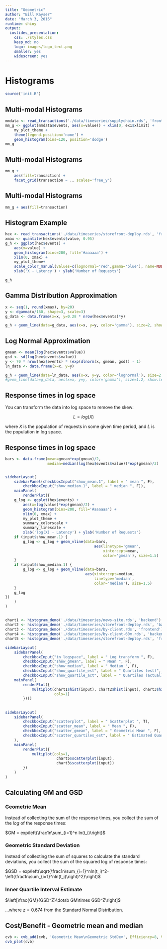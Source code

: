 ```yaml
---
title: "Geometric"
author: "Bill Kayser"
date: "March 3, 2016"
runtime: shiny
output: 
  ioslides_presentation: 
    css: ./styles.css
    keep_md: no
    logo: images/logo_text.png
    smaller: yes
    widescreen: yes
---
```


# Histograms

```r
source('init.R')
```

## Multi-modal Histograms

```r

mmdata <- read_transactions('./data/timeseries/supplychain.rds', 'frontend')
mm_g <- ggplot(mmdata$events, aes(x=value)) + xlim(0, ex1$xlimit) +
    my_plot_theme +
    theme(legend.position='none') +
    geom_histogram(bins=120, position='dodge')
mm_g 

```

## Multi-modal Histograms

```r
mm_g + 
    aes(fill=transaction) +
    facet_grid(transaction ~ ., scales='free_y') 
```

## Multi-modal Histograms

```r
mm_g + aes(fill=transaction)
```

## Histogram Example

```r
hex <- read_transactions('./data/timeseries/storefront-deploy.rds', 'frontend')
xmax <- quantile(hex$events$value, 0.95)
g_h <- ggplot(hex$events) +
    aes(x=value) +
    geom_histogram(bins=200, fill='#aaaaaa') +
    xlim(0, xmax) +
    my_plot_theme+
    scale_color_manual(values=c(lognormal='red',gamma='blue'), name=NULL) +
    xlab('X - Latency') + ylab('Number of Requests')

g_h

```

## Gamma Distribution Approximation

```r
x <- seq(1, round(xmax), by=20)
y <- dgamma(x/160, shape=3, scale=3)
g_data <- data.frame(x=x, y=0.28 * nrow(hex$events)*y)

g_h + geom_line(data=g_data, aes(x=x, y=y, color='gamma'), size=2, show.legend=T) 

```

## Log Normal Approximation

```r
gmean <- mean(log(hex$events$value))
gsd <- sd(log(hex$events$value))
y <- 70 * nrow(hex$events) * (exp(dlnorm(x, gmean, gsd)) - 1)
ln_data <- data.frame(x=x, y=y)

g_h + geom_line(data=ln_data, aes(x=x, y=y, color='lognormal'), size=2, show.legend = T) 
#geom_line(data=g_data, aes(x=x, y=y, color='gamma'), size=1.2, show.legend=T)

```

## Response times in log space

You can transform the data into log space to remove the skew:

$$ L = log(X) $$

where $X$ is the population of requests in some given time period, and $L$ is the
population in log space.

## Response times in log space

```r

bars <- data.frame(mean=gmean*exp(gmean)/2, 
                   median=median(log(hex$events$value))*exp(gmean)/2)


sidebarLayout(
    sidebarPanel(checkboxInput("show_mean.1", label = " mean ", F),
        checkboxInput("show_median.1", label = " median ", F)),
    mainPanel(
        renderPlot({
    g_log <- ggplot(hex$events) +
        aes(x=log(value)*exp(gmean)/2) +
        geom_histogram(bins=200, fill='#aaaaaa') +
        xlim(0, xmax) +
        my_plot_theme +
        summary_colorscale +
        summary_linescale +
        xlab('log(X) - Latency') + ylab('Number of Requests')
    if (input$show_mean.1) {
        g_log <- g_log + geom_vline(data=bars,
                                        aes(linetype='gmean', 
                                            xintercept=mean,
                                            color='gmean'), size=1.5)
    }
    if (input$show_median.1) {
        g_log <- g_log + geom_vline(data=bars,
                                    aes(xintercept=median, 
                                        linetype='median',
                                        color='median'), size=1.5)
    }
    g_log
})
    )
)


```

## 

```r
chart1 <- histogram_demo('./data/timeseries/news-site.rds', 'backend')
chart2 <- histogram_demo('./data/timeseries/storefront-deploy.rds', 'backend')
chart3 <- histogram_demo('./data/timeseries/by-client.rds', 'frontend')
chart4 <- histogram_demo('./data/timeseries/by-client-60m.rds', 'backend')
chart5 <- histogram_demo('./data/timeseries/storefront-deploy.rds', 'frontend')

sidebarLayout(
    sidebarPanel(
        checkboxInput("in_logspace", label = " Log transform ", F),
        checkboxInput("show_gmean", label = " Mean ", F), 
        checkboxInput("show_median", label = " Median ", F),
        checkboxInput("show_quartile_est", label = " Quartiles (est)", F), 
        checkboxInput("show_quartile_act", label = " Quartiles (actual)", F)),
    mainPanel(
        renderPlot({ 
            multiplot(chart1$hist(input), chart2$hist(input), chart3$hist(input), chart4$hist(input),
                      cols=1)
        })))

```

##

```r
sidebarLayout(
    sidebarPanel(
        checkboxInput("scatterplot", label = " Scatterplot ", T),
        checkboxInput("scatter_mean", label = " Mean ", F),
        checkboxInput("scatter_gmean", label = " Geometric Mean ", F), 
        checkboxInput("scatter_quartiles_est", label = " Estimated Quartiles ", F)
    ),
    mainPanel(
        renderPlot({ 
            multiplot(cols=1,
                       chart5$scatterplot(input),
                       chart3$scatterplot(input))
        })
    )
)

```

## Calculating GM and GSD {#gsd}

### Geometric Mean

Instead of collecting the sum of the response times, you collect the sum of the
_log_ of the response times:

$GM = exp\left(\frac1n\sum_{i=1}^n ln(t_i)\right)$

### Geometric Standard Deviation

Instead of collecting the sum of squares to calculate the standard deviations, you collect the
sum of the squared log of response times:

$GSD = exp\left(\sqrt{\frac1n\sum_{i=1}^nln(t_i)^2-\left(\frac1n\sum_{i=1}^nln(t_i)\right)^2}\right)$

### Inner Quartile Interval Estimate

$\left[\frac{GM}{GSD^Z}\dotsb GM\times GSD^Z\right]$

...where $z = 0.674$ from the Standard Normal Distribution.

## Cost/Benefit - Geometric mean and median {.cvb}

```r
cvb <- cvb_add(cvb, 'Geometric Mean\nGeometric StdDev', Efficiency=8, Value=4.5)
cvb_plot(cvb)
```
